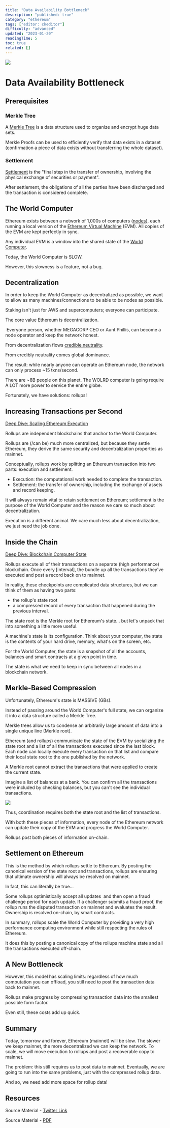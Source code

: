 ```yaml
---
title: "Data Availability Bottleneck"
description: "published: true"
category: "ethereum"
tags: ["editor: ckeditor"]
difficulty: "advanced"
updated: "2023-01-20"
readingTime: 5
toc: true
related: []
---
```


![](/images/randomly-sampled-committees-2.jpeg)

# Data Availability Bottleneck

## Prerequisites

### Merkle Tree

A [Merkle Tree](https://inevitableeth.com/home/concepts/merkle-tree) is a data structure used to organize and encrypt huge data sets. 

Merkle Proofs can be used to efficiently verify that data exists in a dataset (confirmation a piece of data exists without transferring the whole dataset).

### Settlement

[Settlement](https://inevitableeth.com/home/concepts/settlement) is the "final step in the transfer of ownership, involving the physical exchange of securities or payment". 

After settlement, the obligations of all the parties have been discharged and the transaction is considered complete. 

## The World Computer

Ethereum exists between a network of 1,000s of computers ([nodes](https://inevitableeth.com/home/ethereum/network/node)), each running a local version of the [Ethereum Virtual Machine](https://inevitableeth.com/home/ethereum/evm) (EVM). All copies of the EVM are kept perfectly in sync. 

Any individual EVM is a window into the shared state of the [World Computer](https://inevitableeth.com/home/ethereum/world-computer).

Today, the World Computer is SLOW.

However, this slowness is a feature, not a bug. 

## Decentralization

In order to keep the World Computer as decentralized as possible, we want to allow as many machines/connections to be able to be nodes as possible. 

Staking isn't just for AWS and supercomputers; everyone can participate.

The core value Ethereum is decentralization.

 Everyone person, whether MEGACORP CEO or Aunt Phillis, can become a node operator and keep the network honest. 

From decentralization flows [credible neutrality](/concepts/credible-neutrality). 

From credibly neutrality comes global dominance.

The result: while nearly anyone can operate an Ethereum node, the network can only process ~15 txns/second.

There are ~8B people on this planet. The WOLRD computer is going require A LOT more power to service the entire globe.

Fortunately, we have solutions: rollups!

## Increasing Transactions per Second

[Deep Dive: Scaling Ethereum Execution](/ethereum/upgrades/scaling/execution)

Rollups are independent blockchains that anchor to the World Computer. 

Rollups are (/can be) much more centralized, but because they settle Ethereum, they derive the same security and decentralization properties as mainnet.

Conceptually, rollups work by splitting an Ethereum transaction into two parts: execution and settlement.

*   Execution: the computational work needed to complete the transaction.
*   Settlement: the transfer of ownership, including the exchange of assets and record keeping.

It will always remain vital to retain settlement on Ethereum; settlement is the purpose of the World Computer and the reason we care so much about decentralization.

Execution is a different animal. We care much less about decentralization, we just need the job done.

## Inside the Chain

[Deep Dive: Blockchain Computer State](/ethereum/evm/state-machine)

Rollups execute all of their transactions on a separate (high performance) blockchain. Once every \[interval\], the bundle up all the transactions they've executed and post a record back on to mainnet.

In reality, these checkpoints are complicated data structures, but we can think of them as having two parts: 

*   the rollup's state root
*   a compressed record of every transaction that happened during the previous interval.

The state root is the Merkle root for Ethereum's state... but let's unpack that into something a little more useful.

A machine's state is its configuration. Think about your computer, the state is the contents of your hard drive, memory, what's on the screen, etc.

For the World Computer, the state is a snapshot of all the accounts, balances and smart contracts at a given point in time. 

The state is what we need to keep in sync between all nodes in a blockchain network.

## Merkle-Based Compression

Unfortunately, Ethereum's state is MASSIVE (GBs).

Instead of passing around the World Computer's full state, we can organize it into a data structure called a Merkle Tree. 

Merkle trees allow us to condense an arbitrarily large amount of data into a single unique line (Merkle root).

Ethereum (and rollups) communicate the state of the EVM by socializing the state root and a list of all the transactions executed since the last block. Each node can locally execute every transaction on that list and compare their local state root to the one published by the network.

A Merkle root cannot extract the transactions that were applied to create the current state. 

Imagine a list of balances at a bank. You can confirm all the transactions were included by checking balances, but you can't see the individual transactions.

![](/images/data-availability-problem-1.jpeg)

Thus, coordination requires both the state root and the list of transactions. 

With both these pieces of information, every node of the Ethereum network can update their copy of the EVM and progress the World Computer.

Rollups post both pieces of information on-chain.

## Settlement on Ethereum

This is the method by which rollups settle to Ethereum. By posting the canonical version of the state root and transactions, rollups are ensuring that ultimate ownership will always be resolved on mainnet.

In fact, this can literally be true...

Some rollups optimistically accept all updates  and then open a fraud challenge period for each update. If a challenger submits a fraud proof, the rollup runs the disputed transaction on mainnet and evaluates the result.  Ownership is resolved on-chain, by smart contracts.

In summary, rollups scale the World Computer by providing a very high performance computing environment while still respecting the rules of Ethereum. 

It does this by posting a canonical copy of the rollups machine state and all the transactions executed off-chain.

## A New Bottleneck

However, this model has scaling limits: regardless of how much computation you can offload, you still need to post the transaction data back to mainnet. 

Rollups make progress by compressing transaction data into the smallest possible form factor. 

Even still, these costs add up quick.

## Summary

Today, tomorrow and forever, Ethereum (mainnet) will be slow. The slower we keep mainnet, the more decentralized we can keep the network. To scale, we will move execution to rollups and post a recoverable copy to mainnet.

The problem: this still requires us to post data to mainnet. Eventually, we are going to run into the same problems, just with the compressed rollup data. 

And so, we need add more space for rollup data!

## Resources

Source Material - [Twitter Link](https://twitter.com/logarithmicrex/status/1571524423639007232)

Source Material - [PDF](/twitter-pdf-2022-09-18_data_availability_problem.pdf)
